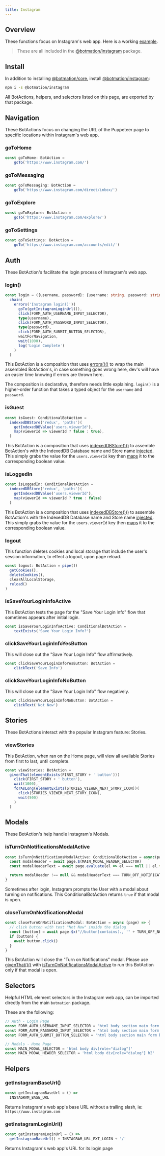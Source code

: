 ---
title: Instagram
---


## Overview

These functions focus on Instagram's web app. Here is a working [example](https://github.com/mrWh1te/Botmation/blob/master/apps/bot-instagram).

> These are all included in the [@botmation/instagram](https://www.npmjs.com/package/@botmation/instagram) package.

## Install

In addition to installing [@botmation/core](/install), install [@botmation/instagram](https://www.npmjs.com/package/@botmation/instagram):
```bash
npm i -s @botmation/instagram
```

All BotActions, helpers, and selectors listed on this page, are exported by that package.

## Navigation

These BotActions focus on changing the URL of the Puppeteer page to specific locations within Instagram's web app.

### goToHome

```typescript
const goToHome: BotAction =
    goTo('https://www.instagram.com/')
```

### goToMessaging

```typescript
const goToMessaging: BotAction =
    goTo('https://www.instagram.com/direct/inbox/')
```

### goToExplore

```typescript
const goToExplore: BotAction =
    goTo('https://www.instagram.com/explore/')
```

### goToSettings

```typescript
const goToSettings: BotAction =
    goTo('https://www.instagram.com/accounts/edit/')
```

## Auth

These BotAction's facilitate the login process of Instagram's web app.

### login()
```typescript
const login = ({username, password}: {username: string, password: string}): BotAction =>
  chain(
    errors('Instagram login()')(
      goTo(getInstagramLoginUrl()),
      click(FORM_AUTH_USERNAME_INPUT_SELECTOR),
      type(username),
      click(FORM_AUTH_PASSWORD_INPUT_SELECTOR),
      type(password),
      click(FORM_AUTH_SUBMIT_BUTTON_SELECTOR),
      waitForNavigation,
      wait(1000),
      log('Login Complete')
    )
  )
```
This BotAction is a composition that uses [errors()()](/api/errors#errors) to wrap the main assembled BotAction's, in case something goes wrong here, dev's will have an easier time knowing if errors are thrown here.

The composition is declarative, therefore needs little explaining. `login()` is a higher-order function that takes a typed object for the `username` and `password`.

### isGuest
```typescript
const isGuest: ConditionalBotAction =
  indexedDBStore('redux', 'paths')(
    getIndexedDBValue('users.viewerId'),
    map(viewerId => viewerId ? false : true),
  )
```
This BotAction is a composition that uses [indexedDBStore()()](/api/indexed-db#indexeddbstore) to assemble BotAction's with the IndexedDB Database name and Store name [injected](/topic/injects). This simply grabs the value for the `users.viewerId` key then [maps](/api/pipe#map) it to the corresponding boolean value.

### isLoggedIn
```typescript
const isLoggedIn: ConditionalBotAction =
  indexedDBStore('redux', 'paths')(
    getIndexedDBValue('users.viewerId'),
    map(viewerId => viewerId ? true : false)
  )
```
This BotAction is a composition that uses [indexedDBStore()()](/api/indexed-db#indexeddbstore) to assemble BotAction's with the IndexedDB Database name and Store name [injected](/topic/injects). This simply grabs the value for the `users.viewerId` key then [maps](/api/pipe#map) it to the corresponding boolean value.

### logout

This function deletes cookies and local storage that include the user's session information, to effect a logout, upon page reload.

```typescript
const logout: BotAction = pipe()(
  getCookies(),
  deleteCookies(),
  clearAllLocalStorage,
  reload()
)
```

### isSaveYourLoginInfoActive

This BotAction tests the page for the "Save Your Login Info" flow that sometimes appears after initial login.

```typescript
const isSaveYourLoginInfoActive: ConditionalBotAction =
    textExists('Save Your Login Info?')
```

### clickSaveYourLoginInfoYesButton

This will close out the "Save Your Login Info" flow affirmatively.

```typescript
const clickSaveYourLoginInfoYesButton: BotAction =
    clickText('Save Info')
```

### clickSaveYourLoginInfoNoButton

This will close out the "Save Your Login Info" flow negatively.

```typescript
const clickSaveYourLoginInfoNoButton: BotAction =
    clickText('Not Now')
```

## Stories

These BotActions interact with the popular Instagram feature: Stories.

### viewStories

This BotAction, when ran on the Home page, will view all available Stories from first to last, until complete.

```typescript
const viewStories: BotAction =
  givenThat(elementExists(FIRST_STORY + ' button'))(
    click(FIRST_STORY + ' button'),
    wait(1000),
    forAsLong(elementExists(STORIES_VIEWER_NEXT_STORY_ICON))(
      click(STORIES_VIEWER_NEXT_STORY_ICON),
      wait(500)
    )
  )
```

## Modals

These BotAction's help handle Instagram's Modals.

### isTurnOnNotificationsModalActive
```typescript
const isTurnOnNotificationsModalActive: ConditionalBotAction = async(page) => {
  const modalHeader = await page.$(MAIN_MODAL_HEADER_SELECTOR)
  const modalHeaderText = await page.evaluate(el => el === null || el.textContent === null ? '' : el.textContent, modalHeader)

  return modalHeader !== null && modalHeaderText === TURN_OFF_NOTIFICATIONS_MODAL_HEADER_TEXT
}
```
Sometimes after login, Instagram prompts the User with a modal about turning on notifications. This ConditionalBotAction returns `true` if that modal is open.

### closeTurnOnNotificationsModal
```typescript
const closeTurnOnNotificationsModal: BotAction = async (page) => {
  // click button with text "Not Now" inside the dialog
  const [button] = await page.$x("//button[contains(., '" + TURN_OFF_NOTIFICATIONS_BUTTON_LABEL + "')]")
  if (button) {
    await button.click()
  }
}
```
This BotAction will close the "Turn on Notifications" modal. Please use [givenThat()()](/api/branching#given-that) with [isTurnOnNotificationsModalActive](/sites/instagram#isturnonnotificationsmodalactive-conditionalbotaction) to run this BotAction only if that modal is open.

## Selectors

Helpful HTML element selectors in the Instagram web app, can be imported directly from the main `botmation` package.

These are the following:
```typescript
// Auth - Login Page
const FORM_AUTH_USERNAME_INPUT_SELECTOR = 'html body section main form input[name="username"]'
const FORM_AUTH_PASSWORD_INPUT_SELECTOR = 'html body section main form input[name="password"]'
const FORM_AUTH_SUBMIT_BUTTON_SELECTOR = 'html body section main form button[type="submit"]'

// Modals - Home Page
const MAIN_MODAL_SELECTOR = 'html body div[role="dialog"]'
const MAIN_MODAL_HEADER_SELECTOR = 'html body div[role="dialog"] h2'
```

## Helpers

### getInstagramBaseUrl()
```typescript
const getInstagramBaseUrl = () =>
  INSTAGRAM_BASE_URL
```
Returns Instagram's web app's base URL without a trailing slash, ie: `https://www.instagram.com`

### getInstagramLoginUrl()
```typescript
const getInstagramLoginUrl = () =>
  getInstagramBaseUrl() + INSTAGRAM_URL_EXT_LOGIN + '/'
```
Returns Instagram's web app's URL for its login page